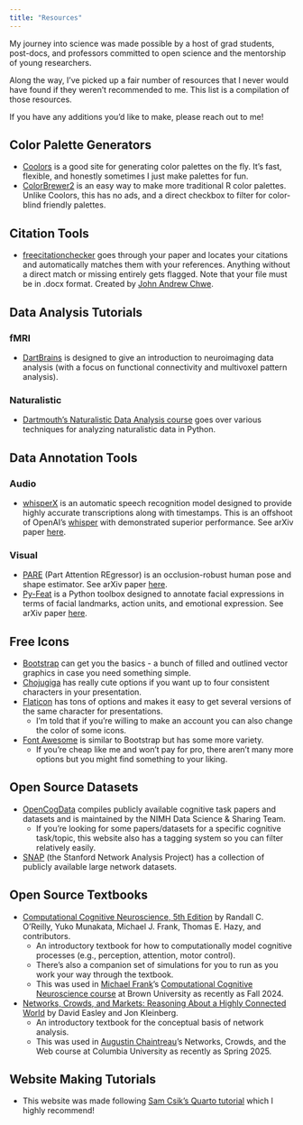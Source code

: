 ```yaml
---
title: "Resources"
---
```


My journey into science was made possible by a host of grad students, post-docs, and professors committed to open science and the mentorship of young researchers.

Along the way, I've picked up a fair number of resources that I never would have found if they weren't recommended to me. This list is a compilation of those resources.

If you have any additions you'd like to make, please reach out to me!

## Color Palette Generators

-   [Coolors](https://coolors.co/) is a good site for generating color palettes on the fly. It's fast, flexible, and honestly sometimes I just make palettes for fun.
-   [ColorBrewer2](https://colorbrewer2.org/) is an easy way to make more traditional R color palettes. Unlike Coolors, this has no ads, and a direct checkbox to filter for color-blind friendly palettes.

## Citation Tools

-   [freecitationchecker](https://freecitationchecker.vercel.app) goes through your paper and locates your citations and automatically matches them with your references. Anything without a direct match or missing entirely gets flagged. Note that your file must be in .docx format. Created by [John Andrew Chwe](https://jahchwe.github.io).

## Data Analysis Tutorials

### fMRI

-   [DartBrains](https://dartbrains.org/content/intro.html) is designed to give an introduction to neuroimaging data analysis (with a focus on functional connectivity and multivoxel pattern analysis).

### Naturalistic

-   [Dartmouth's Naturalistic Data Analysis course](https://naturalistic-data.org/content/intro.html) goes over various techniques for analyzing naturalistic data in Python.

## Data Annotation Tools

### Audio

-   [whisperX](https://github.com/m-bain/whisperX) is an automatic speech recognition model designed to provide highly accurate transcriptions along with timestamps. This is an offshoot of OpenAI's [whisper](https://github.com/openai/whisper) with demonstrated superior performance. See arXiv paper [here](https://arxiv.org/abs/2303.00747).

### Visual

-   [PARE](https://github.com/mkocabas/PARE) (Part Attention REgressor) is an occlusion-robust human pose and shape estimator. See arXiv paper [here](https://arxiv.org/abs/2104.08527).
-   [Py-Feat](https://py-feat.org/pages/intro.html) is a Python toolbox designed to annotate facial expressions in terms of facial landmarks, action units, and emotional expression. See arXiv paper [here](https://arxiv.org/abs/2104.03509).

## Free Icons

-   [Bootstrap](https://icons.getbootstrap.com) can get you the basics - a bunch of filled and outlined vector graphics in case you need something simple.
-   [Chojugiga](https://chojugiga.com) has really cute options if you want up to four consistent characters in your presentation.
-   [Flaticon](https://www.flaticon.com/icons) has tons of options and makes it easy to get several versions of the same character for presentations.
    -   I'm told that if you're willing to make an account you can also change the color of some icons.
-   [Font Awesome](https://fontawesome.com/search) is similar to Bootstrap but has some more variety.
    -   If you're cheap like me and won't pay for pro, there aren't many more options but you might find something to your liking.

## Open Source Datasets

-   [OpenCogData](https://nimh-dsst.github.io/OpenCogData/) compiles publicly available cognitive task papers and datasets and is maintained by the NIMH Data Science & Sharing Team.
    -   If you're looking for some papers/datasets for a specific cognitive task/topic, this website also has a tagging system so you can filter relatively easily.
-   [SNAP](https://snap.stanford.edu/data/index.html) (the Stanford Network Analysis Project) has a collection of publicly available large network datasets.

## Open Source Textbooks

-   [Computational Cognitive Neuroscience, 5th Edition](https://compcogneuro.org) by Randall C. O'Reilly, Yuko Munakata, Michael J. Frank, Thomas E. Hazy, and contributors.
    -   An introductory textbook for how to computationally model cognitive processes (e.g., perception, attention, motor control).
    -   There's also a companion set of simulations for you to run as you work your way through the textbook.
    -   This was used in [Michael Frank](https://ski.clps.brown.edu)'s [Computational Cognitive Neuroscience course](https://ski.clps.brown.edu/cogsim.html) at Brown University as recently as Fall 2024.
-   [Networks, Crowds, and Markets: Reasoning About a Highly Connected World](https://www.cs.cornell.edu/home/kleinber/networks-book/) by David Easley and Jon Kleinberg.
    -   An introductory textbook for the conceptual basis of network analysis.
    -   This was used in [Augustin Chaintreau](http://www.cs.columbia.edu/~augustin/)'s Networks, Crowds, and the Web course at Columbia University as recently as Spring 2025.

## Website Making Tutorials

-   This website was made following [Sam Csik's Quarto tutorial](https://ucsb-meds.github.io/creating-quarto-websites/) which I highly recommend!
